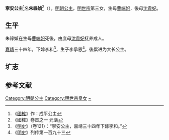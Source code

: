 {{東亞女性歷史人物
|名稱=宁安公主
|身份=[[明朝|明朝]][[公主|公主]]
|畫像=
|說明=
|姓=朱
|名=祿媜
|封爵=公主
|位號=
|封號=宁安公主{{to}}宁安长公主{{to}}宁安大长公主
|出生年={{Birth date|1539|5|29}}
|逝世年={{Death date and age|1607|7|5|1539|5|29}}
|諡號=
|墳墓=[[北京市|北京市]][[石景山区|石景山区]]琅山村
|父親=[[明世宗|明世宗]]朱厚熜
|同胞姊妹=[[常安公主|常安公主]]
|母親=[[曹端妃_(明世宗)|曹端妃]]
|夫=李和
|子=李承恩
}}
'''寧安公主'''<ref>《[[國榷|國榷]]》作：成平公主</ref>名'''朱祿媜'''<ref>《國榷》卷首之一 元潢</ref>（{{bd|1539年|5月29日|1607年|7月5日|catIdx=Z朱}}），[[明朝|明朝]][[公主|公主]]，[[明世宗|明世宗]]第三女，生母[[曹端妃_(明世宗)|曹端妃]]，後母[[沈貴妃_(明世宗)|沈貴妃]]。
==生平==
朱祿媜在生母[[曹端妃_(明世宗)|曹端妃]]死後，由庶母[[沈貴妃_(明世宗)|沈貴妃]]抚养成人。

[[嘉靖|嘉靖]]三十四年，下嫁李和<ref>《[[明史|明史]]》（卷121）：“寧安公主，嘉靖三十四年下嫁李和。”</ref>，生子李承恩<ref>《[[明史|明史]]》列传第一百九十三</ref>。後累进为大长公主。

==圹志==
{{cquote|
宁安大长公主圹志：

公主讳禄媜，世宗肃皇帝第三女也，母端妃曹氏。生于嘉靖己亥五月十三日。迨乙卯二月封宁安公主，以驸马都尉李和尚之。隆庆改元，进封长公主。今上登大宝，进封大长公主。

主性端重，不妄颦笑，虽托体宫闱，而执心逊顺，肃雍静穆象之人咸宜之。自厘降以逮今，终如一日。先是都尉卒，上官其子总帅，恩礼有加。至万历丁未闰六月十二日薨逝，年六十九。上闻哀悼，辍朝一日，慈圣皇太后以下皆致祭，以万历戊申三月初十日，奉敕合葬于翠微山之原。朝一生男一：承恩，锦衣卫都指挥使。女孙一，尚幼。

呜呼！主禀灵宸极，毓秀紫微，掖其徽音，庶族钦其淑德。妇顺母仪，焉备矣。潘岳祈云：国之仁妇，家之慈母，非耶？故事国有大事，有司治办，儒臣载笔，以识岁月礼也。于是上命经理其兆域，而属臣为之志。
}}

==参考文献==
<div class="references-small">
<references></references>
</div>

{{明朝人物小作品}}
[[Category:明朝公主|Category:明朝公主]]
[[Category:明世宗皇女|Category:明世宗皇女]]
[[Category:朱姓|~]]